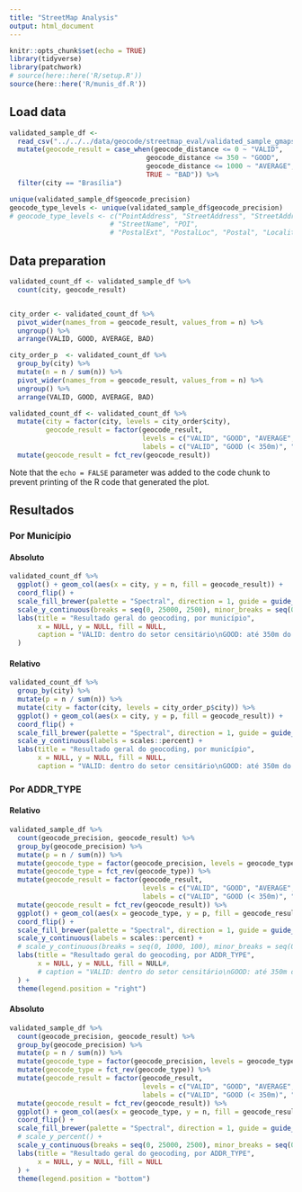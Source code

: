 ```yaml
---
title: "StreetMap Analysis"
output: html_document
---
```


```r
knitr::opts_chunk$set(echo = TRUE)
library(tidyverse)
library(patchwork)
# source(here::here('R/setup.R'))
source(here::here('R/munis_df.R'))
```

## Load data


```r
validated_sample_df <- 
  read_csv("../../../data/geocode/streetmap_eval/validated_sample_gmaps_bsb.csv") %>%
  mutate(geocode_result = case_when(geocode_distance <= 0 ~ "VALID",
                                  geocode_distance <= 350 ~ "GOOD",
                                  geocode_distance <= 1000 ~ "AVERAGE",
                                  TRUE ~ "BAD")) %>%
  filter(city == "Brasília")

unique(validated_sample_df$geocode_precision)
geocode_type_levels <- unique(validated_sample_df$geocode_precision)
# geocode_type_levels <- c("PointAddress", "StreetAddress", "StreetAddressExt", 
                         # "StreetName", "POI",
                         # "PostalExt", "PostalLoc", "Postal", "Locality", "DistanceMarker")
```

## Data preparation


```r
validated_count_df <- validated_sample_df %>%
  count(city, geocode_result)


city_order <- validated_count_df %>%
  pivot_wider(names_from = geocode_result, values_from = n) %>%
  ungroup() %>%
  arrange(VALID, GOOD, AVERAGE, BAD)

city_order_p  <- validated_count_df %>%
  group_by(city) %>%
  mutate(n = n / sum(n)) %>%
  pivot_wider(names_from = geocode_result, values_from = n) %>%
  ungroup() %>%
  arrange(VALID, GOOD, AVERAGE, BAD)

validated_count_df <- validated_count_df %>%
  mutate(city = factor(city, levels = city_order$city),
         geocode_result = factor(geocode_result,
                                 levels = c("VALID", "GOOD", "AVERAGE", "BAD"),
                                 labels = c("VALID", "GOOD (< 350m)", "AVERAGE (< 1km)", "BAD"))) %>%
  mutate(geocode_result = fct_rev(geocode_result))

```

Note that the `echo = FALSE` parameter was added to the code chunk to prevent printing of the R code that generated the plot.


## Resultados

### Por Município

#### Absoluto

```r
validated_count_df %>%
  ggplot() + geom_col(aes(x = city, y = n, fill = geocode_result)) +
  coord_flip() +
  scale_fill_brewer(palette = "Spectral", direction = 1, guide = guide_legend(reverse = TRUE)) +
  scale_y_continuous(breaks = seq(0, 25000, 2500), minor_breaks = seq(0, 25000, 1250)) +
  labs(title = "Resultado geral do geocoding, por município",
       x = NULL, y = NULL, fill = NULL,
       caption = "VALID: dentro do setor censitário\nGOOD: até 350m do setor censitário\nAVERAGE: até 1km do setor censitário\nBAD: acima de 1km do setor censitário"
  )

```

#### Relativo

```r
validated_count_df %>%
  group_by(city) %>%
  mutate(p = n / sum(n)) %>%
  mutate(city = factor(city, levels = city_order_p$city)) %>%
  ggplot() + geom_col(aes(x = city, y = p, fill = geocode_result)) +
  coord_flip() +
  scale_fill_brewer(palette = "Spectral", direction = 1, guide = guide_legend(reverse = TRUE)) +
  scale_y_continuous(labels = scales::percent) +
  labs(title = "Resultado geral do geocoding, por município",
       x = NULL, y = NULL, fill = NULL,
       caption = "VALID: dentro do setor censitário\nGOOD: até 350m do setor censitário\nAVERAGE: até 1km do setor censitário\nBAD: acima de 1km do setor censitário"  )


```


### Por ADDR_TYPE

#### Relativo

```r
validated_sample_df %>%
  count(geocode_precision, geocode_result) %>%
  group_by(geocode_precision) %>%
  mutate(p = n / sum(n)) %>%
  mutate(geocode_type = factor(geocode_precision, levels = geocode_type_levels)) %>%
  mutate(geocode_type = fct_rev(geocode_type)) %>%
  mutate(geocode_result = factor(geocode_result,
                                 levels = c("VALID", "GOOD", "AVERAGE", "BAD"),
                                 labels = c("VALID", "GOOD (< 350m)", "AVERAGE (< 1km)", "BAD"))) %>%
  mutate(geocode_result = fct_rev(geocode_result)) %>%
  ggplot() + geom_col(aes(x = geocode_type, y = p, fill = geocode_result)) +
  coord_flip() +
  scale_fill_brewer(palette = "Spectral", direction = 1, guide = guide_legend(reverse = TRUE)) +
  scale_y_continuous(labels = scales::percent) +
  # scale_y_continuous(breaks = seq(0, 1000, 100), minor_breaks = seq(0, 1000, 50)) +
  labs(title = "Resultado geral do geocoding, por ADDR_TYPE",
       x = NULL, y = NULL, fill = NULL#,
       # caption = "VALID: dentro do setor censitário\nGOOD: até 350m do setor censitário\nAVERAGE: até #1km do setor censitário\nBAD: acima de 1km do setor censitário"
  ) +
  theme(legend.position = "right")
```

#### Absoluto

```r
validated_sample_df %>%
  count(geocode_precision, geocode_result) %>%
  group_by(geocode_precision) %>%
  mutate(p = n / sum(n)) %>%
  mutate(geocode_type = factor(geocode_precision, levels = geocode_type_levels)) %>%
  mutate(geocode_type = fct_rev(geocode_type)) %>%
  mutate(geocode_result = factor(geocode_result,
                                 levels = c("VALID", "GOOD", "AVERAGE", "BAD"),
                                 labels = c("VALID", "GOOD (< 350m)", "AVERAGE (< 1km)", "BAD"))) %>%
  mutate(geocode_result = fct_rev(geocode_result)) %>%
  ggplot() + geom_col(aes(x = geocode_type, y = n, fill = geocode_result)) +
  coord_flip() +
  scale_fill_brewer(palette = "Spectral", direction = 1, guide = guide_legend(reverse = TRUE)) +
  # scale_y_percent() +
  scale_y_continuous(breaks = seq(0, 25000, 2500), minor_breaks = seq(0, 25000, 1250)) +
  labs(title = "Resultado geral do geocoding, por ADDR_TYPE",
       x = NULL, y = NULL, fill = NULL
  ) +
  theme(legend.position = "bottom")

```






